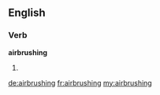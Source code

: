 ==English==
===Verb===
'''airbrushing'''
#{{present participle of|[[airbrush]]}}

[[de:airbrushing]]
[[fr:airbrushing]]
[[my:airbrushing]]